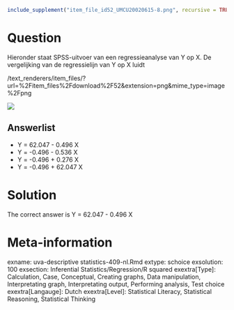 ```r
include_supplement("item_file_id52_UMCU20020615-8.png", recursive = TRUE)
```
Question
========

Hieronder staat SPSS-uitvoer van een regressieanalyse van Y op X. De vergelijking van de regressielijn van Y op X luidt 

 /text_renderers/item_files/?url=%2Fitem_files%2Fdownload%2F52&extension=png&mime_type=image%2Fpng 

 ![](item_file_id52_UMCU20020615-8.png)

Answerlist
----------
* Y = 62.047 - 0.496 X
* Y = -0.496 - 0.536 X
* Y = -0.496 + 0.276 X
* Y = -0.496 + 62.047 X

Solution
========

The correct answer is  Y = 62.047 - 0.496 X 

Meta-information
================
exname: uva-descriptive statistics-409-nl.Rmd 
extype: schoice 
exsolution: 100 
exsection: Inferential Statistics/Regression/R squared
exextra[Type]: Calculation, Case, Conceptual, Creating graphs, Data manipulation, Interpretating graph, Interpretating output, Performing analysis, Test choice 
exextra[Langauge]: Dutch 
exextra[Level]: Statistical Literacy, Statistical Reasoning, Statistical Thinking 
